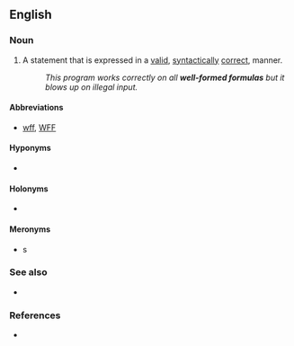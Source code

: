 ==English==

===Noun===
{{en-noun|s|well-formed formulae}}

# {{lb|en|logic}} A statement that is expressed in a [[valid]], [[syntactically]] [[correct]], manner.
#: ''This program works correctly on all '''well-formed formulas''' but it blows up on illegal input.''

====Abbreviations====
* [[wff]], [[WFF]]

====Hyponyms====
* {{l|en|axiom}}

====Holonyms====
* {{l|en|formal language}}

====Meronyms====
* {{l|en|symbol}}s

===See also===
* {{l|en|well-posed}}

===References===
* {{pedia}}

{{cln|en|terms spelled with -}}